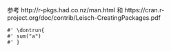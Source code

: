 
参考
http://r-pkgs.had.co.nz/man.html
和
https://cran.r-project.org/doc/contrib/Leisch-CreatingPackages.pdf

```
#' \dontrun{
#' sum("a")
#' }
```

